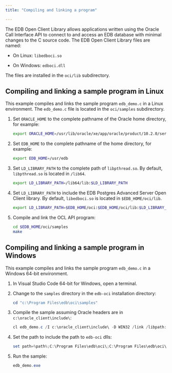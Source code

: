 ```yaml
---
title: "Compiling and linking a program"

---
```


<div id="compiling_and_linking_a_program" class="registered_link"></div>

The EDB Open Client Library allows applications written using the Oracle Call Interface API to connect to and access an EDB database with minimal changes to the C source code. The EDB Open Client Library files are named:

- On Linux: `libedboci.so`

- On Windows: `edboci.dll`

The files are installed in the `oci/lib` subdirectory.

## Compiling and linking a sample program in Linux

This example compiles and links the sample program `edb_demo.c` in a Linux environment. 
The `edb_demo.c` file is located in the `oci/samples` subdirectory.

1.  Set `ORACLE_HOME` to the complete pathname of the Oracle home directory, for example:

    ```bash
    export ORACLE_HOME=/usr/lib/oracle/xe/app/oracle/product/10.2.0/server
    ```

1.  Set `EDB_HOME` to the complete pathname of the home directory, for example:

    ```bash
    export EDB_HOME=/usr/edb
    ```

1.  Set `LD_LIBRARY_PATH` to the complete path of `libpthread.so`. By default, `libpthread.so` is located in `/lib64`.

    ```bash
    export LD_LIBRARY_PATH=/lib64/lib:$LD_LIBRARY_PATH
    ```

1.  Set `LD_LIBRARY_PATH` to include the EDB Postgres Advanced Server Open Client library. By default, `libedboci.so` is located in `$EDB_HOME/oci/lib`.

    ```bash
    export LD_LIBRARY_PATH=$EDB_HOME/oci:$EDB_HOME/oci/lib:$LD_LIBRARY_PATH
    ```

1.  Compile and link the OCL API program:

    ```bash
    cd $EDB_HOME/oci/samples
    make
    ```

## Compiling and linking a sample program in Windows

This example compiles and links the sample program `edb_demo.c` in a Windows 64-bit environment.

1. In Visual Studio Code 64-bit for Windows, open a terminal.

1. Change to the `samples` directory in the `edb-oci` installation directory:

   ```powershell
   cd "c:\Program Files\edb\oci\samples"
   ```

1. Compile the sample assuming Oracle headers are in `c:\oracle_client\include\`:

   ```powershell
   cl edb_demo.c /I c:\oracle_client\include\ -D WIN32 /link /libpath:"c:\Program Files\edb\oci\lib\" edboci.lib
   ```

1. Set the path to include the path to `edb-oci` dlls:

   ```powershell
   set path=%path%;C:\Program Files\edb\oci\;C:\Program Files\edb\oci\lib
   ```

1. Run the sample:

   ```powershell
   edb_demo.exe
   ```
